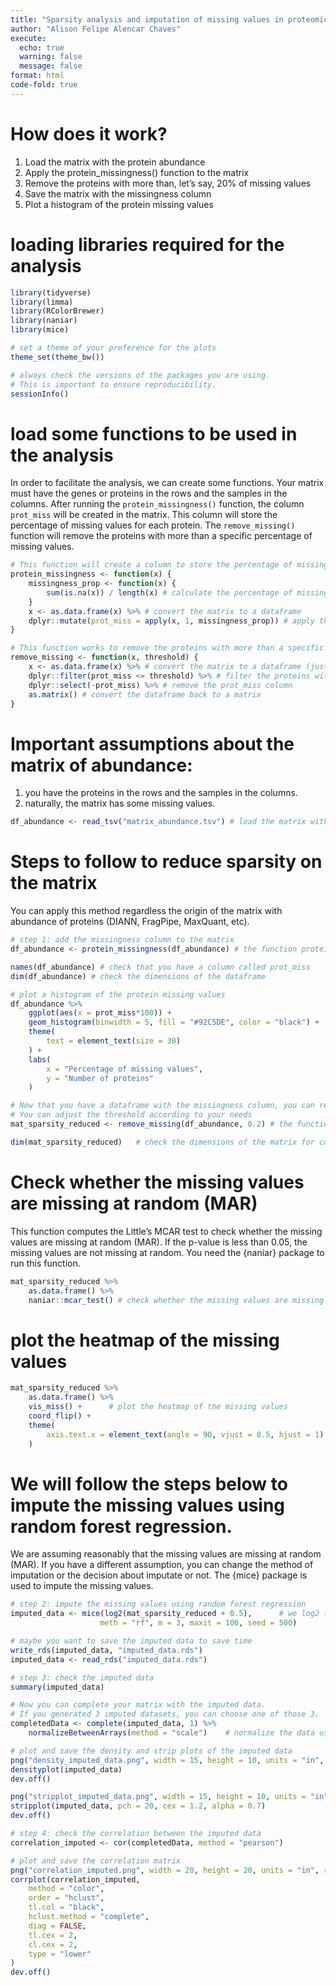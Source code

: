 ```yaml
---
title: "Sparsity analysis and imputation of missing values in proteomics data"
author: "Alison Felipe Alencar Chaves"
execute:
  echo: true
  warning: false
  message: false
format: html
code-fold: true
---
```


# How does it work?
1. Load the matrix with the protein abundance
2. Apply the protein_missingness() function to the matrix
3. Remove the proteins with more than, let's say, 20% of missing values
4. Save the matrix with the missingness column
5. Plot a histogram of the protein missing values

# loading libraries required for the analysis

```r
library(tidyverse)
library(limma)
library(RColorBrewer)
library(naniar)
library(mice)

# set a theme of your preference for the plots
theme_set(theme_bw())

# always check the versions of the packages you are using.
# This is important to ensure reproducibility.
sessionInfo()
```

# load some functions to be used in the analysis
In order to facilitate the analysis, we can create some functions.
Your matrix must have the genes or proteins in the rows and the samples in the columns.
After running the `protein_missingness()` function, the column `prot_miss` will be created in the matrix.
This column will store the percentage of missing values for each protein.
The `remove_missing()` function will remove the proteins with more than a specific percentage of missing values.

```r
# This function will create a column to store the percentage of missing values for each protein
protein_missingness <- function(x) {
    missingness_prop <- function(x) {
        sum(is.na(x)) / length(x) # calculate the percentage of missing values
    }
    x <- as.data.frame(x) %>% # convert the matrix to a dataframe
    dplyr::mutate(prot_miss = apply(x, 1, missingness_prop)) # apply the missingness_prop function to each row
}

# This function works to remove the proteins with more than a specific percentage of missing values
remove_missing <- function(x, threshold) {
    x <- as.data.frame(x) %>% # convert the matrix to a dataframe (just to make sure you are working with a dataframe)
    dplyr::filter(prot_miss <= threshold) %>% # filter the proteins with less than or equal to the threshold
    dplyr::select(-prot_miss) %>% # remove the prot_miss column
    as.matrix() # convert the dataframe back to a matrix
}
```

# Important assumptions about the matrix of abundance: 
1. you have the proteins in the rows and the samples in the columns.
2. naturally, the matrix has some missing values.

```r
df_abundance <- read_tsv("matrix_abundance.tsv") # load the matrix with the protein abundance
```

# Steps to follow to reduce sparsity on the matrix
You can apply this method regardless the origin of the matrix with abundance of proteins (DIANN, FragPipe, MaxQuant, etc).

```r
# step 1: add the missingness column to the matrix
df_abundance <- protein_missingness(df_abundance) # the function protein_missingness() has only one argument: the matrix of protein abundance

names(df_abundance) # check that you have a column called prot_miss
dim(df_abundance) # check the dimensions of the dataframe

# plot a histogram of the protein missing values
df_abundance %>%
    ggplot(aes(x = prot_miss*100)) +
    geom_histogram(binwidth = 5, fill = "#92C5DE", color = "black") +
    theme(
        text = element_text(size = 30)
    ) +
    labs(
        x = "Percentage of missing values",
        y = "Number of proteins"
    )

# Now that you have a dataframe with the missingness column, you can remove the proteins with more than, in our example, 20% of missing values.
# You can adjust the threshold according to your needs
mat_sparsity_reduced <- remove_missing(df_abundance, 0.2) # the function remove_missing() has two arguments: the matrix and the threshold

dim(mat_sparsity_reduced)   # check the dimensions of the matrix for comparison before and after removing the proteins with high missingness pattern
```

# Check whether the missing values are missing at random (MAR)
This function computes the Little's MCAR test to check whether the missing values are missing at random (MAR).
If the p-value is less than 0.05, the missing values are not missing at random.
You need the {naniar} package to run this function.

```r
mat_sparsity_reduced %>%
    as.data.frame() %>%
    naniar::mcar_test() # check whether the missing values are missing at random (MAR)
```

# plot the heatmap of the missing values
```r
mat_sparsity_reduced %>%
    as.data.frame() %>%
    vis_miss() +      # plot the heatmap of the missing values
    coord_flip() +
    theme(
        axis.text.x = element_text(angle = 90, vjust = 0.5, hjust = 1)
    )
```

# We will follow the steps below to impute the missing values using random forest regression.
We are assuming reasonably that the missing values are missing at random (MAR).
If you have a different assumption, you can change the method of imputation or the decision about imputate or not.
The {mice} package is used to impute the missing values.

```r
# step 2: impute the missing values using random forest regression
imputed_data <- mice(log2(mat_sparsity_reduced + 0.5),      # we log2 transform the data to make it more normally distributed and add 0.5 to avoid Inf values
                    meth = "rf", m = 3, maxit = 100, seed = 500)

# maybe you want to save the imputed data to save time
write_rds(imputed_data, "imputed_data.rds")
imputed_data <- read_rds("imputed_data.rds")

# step 3: check the imputed data
summary(imputed_data)

# Now you can complete your matrix with the imputed data.
# If you generated 3 imputed datasets, you can choose one of those 3.
completedData <- complete(imputed_data, 1) %>%
    normalizeBetweenArrays(method = "scale")    # normalize the data using the MAD method (median absolute deviation) from {limma} package

# plot and save the density and strip plots of the imputed data
png("density_imputed_data.png", width = 15, height = 10, units = "in", res = 1200)
densityplot(imputed_data)
dev.off()

png("stripplot_imputed_data.png", width = 15, height = 10, units = "in", res = 1200)
stripplot(imputed_data, pch = 20, cex = 1.2, alpha = 0.7)
dev.off()

# step 4: check the correlation between the imputed data
correlation_imputed <- cor(completedData, method = "pearson")

# plot and save the correlation matrix
png("correlation_imputed.png", width = 20, height = 20, units = "in", res = 1200)
corrplot(correlation_imputed,
    method = "color",
    order = "hclust",
    tl.col = "black",
    hclust.method = "complete",
    diag = FALSE,
    tl.cex = 2,
    cl.cex = 2,
    type = "lower"
)
dev.off()
```
